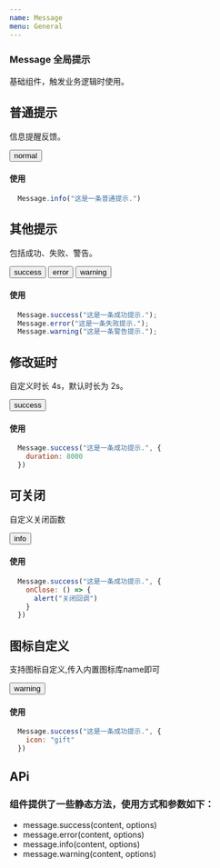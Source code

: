 ```yaml
---
name: Message
menu: General
---
```



### Message 全局提示
<p>基础组件，触发业务逻辑时使用。</p> 

## 普通提示
<p>信息提醒反馈。</p>

<Playground>
  <div className="basis">
    <Button type="info">normal</Button>
  </div>
</Playground>

#### 使用
```js
  Message.info("这是一条普通提示.")
```

## 其他提示
<p>包括成功、失败、警告。</p>

<Playground>
  <div className="basis">
    <Button type="success">success</Button>
    <Button type="error">error</Button>
    <Button type="warning">warning</Button>
  </div>
</Playground>

#### 使用
```js
  Message.success("这是一条成功提示.");
  Message.error("这是一条失败提示.");
  Message.warning("这是一条警告提示.");
```

## 修改延时
<p>自定义时长 4s，默认时长为 2s。</p>

<Playground>
  <div className="basis">
    <Button type="success" duration={4000}>success</Button>
  </div>
</Playground>

#### 使用
```js
  Message.success("这是一条成功提示.", {
    duration: 8000
  })
```

## 可关闭
<p>自定义关闭函数</p>

<Playground>
  <div className="basis">
    <Button type="info" onClose={true}>info</Button>
  </div>
</Playground>

#### 使用
```js
  Message.success("这是一条成功提示.", {
    onClose: () => {
      alert("关闭回调")
    }
  })
```

## 图标自定义
<p>支持图标自定义,传入内置图标库name即可</p>

<Playground>
  <div className="basis">
    <Button type="warning" icon={"gift"}>warning</Button>
  </div>
</Playground>

#### 使用
```js
  Message.success("这是一条成功提示.", {
    icon: "gift"
  })
```


## APi
### 组件提供了一些静态方法，使用方式和参数如下：
* message.success(content, options)
* message.error(content, options)
* message.info(content, options)
* message.warning(content, options)

<Api/>
